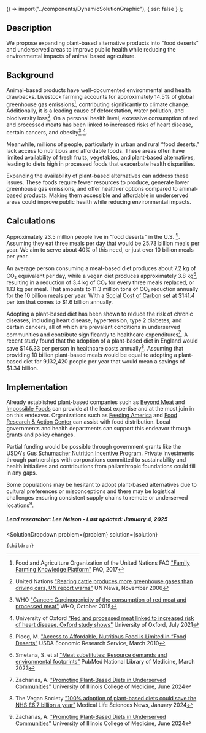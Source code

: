 
  () => import("../components/DynamicSolutionGraphic"),
  { ssr: false }
);


## Description
We propose expanding plant-based alternative products into "food deserts" and underserved areas to improve public health while reducing the environmental impacts of animal based agriculture.


## Background
Animal-based products have well-documented environmental and health drawbacks. Livestock farming accounts for approximately 14.5% of global greenhouse gas emissions[^"1"], contributing significantly to climate change. Additionally, it is a leading cause of deforestation, water pollution, and biodiversity loss[^"2"]. On a personal health level, excessive consumption of red and processed meats has been linked to increased risks of heart disease, certain cancers, and obesity[^"3"],[^"4"].

Meanwhile, millions of people, particularly in urban and rural “food deserts,” lack access to nutritious and affordable foods. These areas often have limited availability of fresh fruits, vegetables, and plant-based alternatives, leading to diets high in processed foods that exacerbate health disparities.

Expanding the availability of plant-based alternatives can address these issues. These foods require fewer resources to produce, generate lower greenhouse gas emissions, and offer healthier options compared to animal-based products. Making them accessible and affordable in underserved areas could improve public health while reducing environmental impacts.

## Calculations
Approximately 23.5 million people live in "food deserts" in the U.S. [^"7"]. Assuming they eat three meals per day that would be 25.73 billion meals per year. We aim to serve about 40% of this need, or just over 10 billion meals per year.


An average person consuming a meat-based diet produces about 7.2 kg of CO₂ equivalent per day, while a vegan diet produces approximately 3.8 kg[^"8"], resulting in a reduction of 3.4 kg of CO₂ for every three meals replaced, or 1.13 kg per meal. That amounts to 11.3 million tons of CO₂ reduction annually for the 10 billion meals per year. With a [Social Cost of Carbon]( https://www.urbancruiseship.org/energy/energy_socioeconomics/carbon_pricing_e) set at $141.4 per ton that comes to $1.6 billion annually.

Adopting a plant-based diet has been shown to reduce the risk of chronic diseases, including heart disease, hypertension, type 2 diabetes, and certain cancers, all of which are prevalent conditions in underserved communities and contribute significantly to healthcare expenditures[^"9"]. A recent study found that the adoption of a plant-based diet in England would save $146.33 per person in healthcare costs annually[^"10"]. Assuming that providing 10 billion plant-based meals would be equal to adopting a plant-based diet for 9,132,420 people per year that would mean a savings of $1.34 billion.


## Implementation
Already established plant-based companies such as [Beyond Meat]( https://www.beyondmeat.com/en-US/products/) and [Impossible Foods]( https://impossiblefoods.com/) can provide at the least expertise and at the most join in on this endeavor. Organizations such as [Feeding America](https://give.feedingamerica.org/) and [Food Research & Action Center]( https://frac.org/) can assist with food distribution. Local governments and health departments can support this endeavor through grants and policy changes.

Partial funding would be possible through government grants like the USDA's [Gus Schumacher Nutrition Incentive Program]( https://www.fns.usda.gov/snap/gusnip-grant-program). Private investments through partnerships with corporations committed to sustainability and health initiatives and contributions from philanthropic foundations could fill in any gaps.

Some populations may be hesitant to adopt plant-based alternatives due to cultural preferences or misconceptions and there may be logistical challenges ensuring consistent supply chains to remote or underserved locations[^"9"]. 

##### Lead researcher: Lee Nelson - Last updated: January 4, 2025
[^"1"]: Food and Agriculture Organization of the United Nations FAO ["Family Farming Knowledge Platform"](https://www.fao.org/family-farming/detail/en/c/1634679/) FAO, 2017

[^"2"]: United Nations ["Rearing cattle produces more greenhouse gases than driving cars, UN report warns"](https://news.un.org/en/story/2006/11/201222-rearing-cattle-produces-more-greenhouse-gases-driving-cars-un-report-warns) UN News, November 2006

[^"3"]: WHO ["Cancer: Carcinogenicity of the consumption of red meat and processed meat"](https://www.who.int/news-room/questions-and-answers/item/cancer-carcinogenicity-of-the-consumption-of-red-meat-and-processed-meat) WHO, October 2015

[^"4"]: University of Oxford ["Red and processed meat linked to increased risk of heart disease, Oxford study shows"](https://www.ox.ac.uk/news/2021-07-21-red-and-processed-meat-linked-increased-risk-heart-disease-oxford-study-shows) University of Oxford, July 2021

[^"7"]: Ploeg, M. ["Access to Affordable, Nutritious Food Is Limited in “Food Deserts”]( https://www.ers.usda.gov/amber-waves/2010/march/access-to-affordable-nutritious-food-is-limited-in-food-deserts/) USDA Economic Research Service, March 2010

[^"8"]: Smetana, S. et al ["Meat substitutes: Resource demands and environmental footprints"]( https://doi.org/10.1016/j.resconrec.2022.106831) PubMed National Library of Medicine, March 2023

[^"9"]: Zacharias, A. ["Promoting Plant-Based Diets in Underserved Communities"]( https://peoria.medicine.uic.edu/news-stories/promoting-plant-based-diets-in-underserved-communities/) University of Illinois College of Medicine, June 2024

[^"10"]: The Vegan Society ["100% adoption of plant-based diets could save the NHS £6.7 billion a year"](https://www.news-medical.net/news/20240108/Study-10025-adoption-of-plant-based-diets-could-save-the-NHS-c2a367-billion-a-year.aspx) Medical Life Sciences News, January 2024


  <SolutionDropdown 
    problem={problem} 
    solution={solution}
  >
    {children}
  </SolutionDropdown>